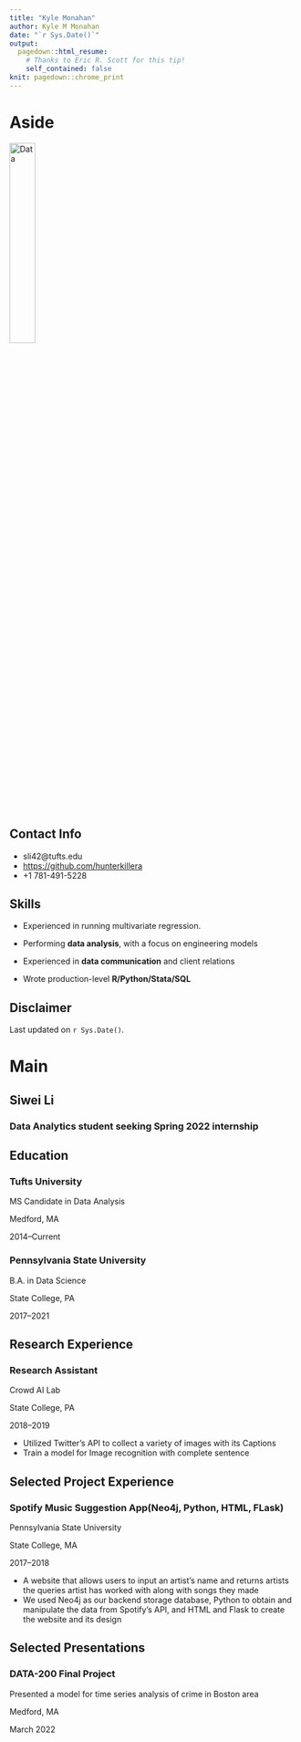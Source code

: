 ```yaml
---
title: "Kyle Monahan"
author: Kyle M Monahan
date: "`r Sys.Date()`"
output:
  pagedown::html_resume:
    # Thanks to Eric R. Scott for this tip! 
    self_contained: false
knit: pagedown::chrome_print
---
```


Aside
================================================================================


![Data](data_icon.png){width=30%}
<!-- ![Data](`r here::here("data_icon.png")`) -->



Contact Info {#contact}
--------------------------------------------------------------------------------

- <i class="fa fa-envelope"></i>sli42@tufts.edu
- <i class="fa fa-github"></i> [https://github.com/hunterkillera](https://github.com/hunterkillera)
- <i class="fa fa-phone"></i> +1 781-491-5228


Skills {#skills}
--------------------------------------------------------------------------------

- Experienced in running multivariate regression. 

- Performing **data analysis**, with a focus on engineering models

- Experienced in **data communication** and client relations

- Wrote production-level **R/Python/Stata/SQL** 





Disclaimer {#disclaimer}
--------------------------------------------------------------------------------

<!--This resume was made with the R package [**pagedown**](https://github.com/rstudio/pagedown).-->

Last updated on `r Sys.Date()`.



Main
================================================================================

Siwei Li {#title}
--------------------------------------------------------------------------------

### Data Analytics student seeking Spring 2022 internship


Education {data-icon=graduation-cap data-concise=true}
--------------------------------------------------------------------------------

### Tufts University

MS Candidate in Data Analysis

Medford, MA

2014--Current


### Pennsylvania State University

B.A. in Data Science

State College, PA

2017--2021



Research Experience {data-icon=flask}
--------------------------------------------------------------------------------

### Research Assistant

Crowd AI Lab

State College, PA

2018--2019

- Utilized Twitter's API to collect a variety of images with its Captions
- Train a model for Image recognition with complete sentence



Selected Project Experience {data-icon=chalkboard-teacher}
--------------------------------------------------------------------------------

### Spotify Music Suggestion App(Neo4j, Python, HTML, FLask)

Pennsylvania State University

State College, MA

2017--2018

<!--::: concise-->
- A website that allows users to input an artist's name and returns artists the queries artist has worked with along with songs they made
- We used Neo4j as our backend storage database, Python to obtain and manipulate the data from Spotify's API, and HTML and Flask to create the website and its design
<!--:::-->




Selected Presentations {data-icon=comment-alt}
--------------------------------------------------------------------------------
### DATA-200 Final Project
Presented a model for time series analysis of crime in Boston area

Medford, MA

March 2022


